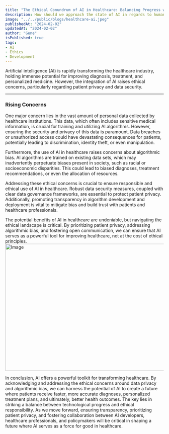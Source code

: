 ---
title: "The Ethical Conundrum of AI in Healthcare: Balancing Progress with Patient Privacy"
description: How should we approach the state of AI in regards to human care
image: "../../public/blogs/healthcare-ai.jpeg"
publishedAt: "2024-02-02"
updatedAt: "2024-02-02"
author: "Gene"
isPublished: true
tags: 
- AI
- Ethics
- Development
---

Artificial intelligence (AI) is rapidly transforming the healthcare industry, holding immense potential for improving diagnosis, treatment, and personalized medicine. However, the integration of AI raises ethical concerns, particularly regarding patient privacy and data security.

---
### Rising Concerns

One major concern lies in the vast amount of personal data collected by healthcare institutions. This data, which often includes sensitive medical information, is crucial for training and utilizing AI algorithms. However, ensuring the security and privacy of this data is paramount. Data breaches or unauthorized access could have devastating consequences for patients, potentially leading to discrimination, identity theft, or even manipulation.

Furthermore, the use of AI in healthcare raises concerns about algorithmic bias. AI algorithms are trained on existing data sets, which may inadvertently perpetuate biases present in society, such as racial or socioeconomic disparities. This could lead to biased diagnoses, treatment recommendations, or even the allocation of resources.

Addressing these ethical concerns is crucial to ensure responsible and ethical use of AI in healthcare. Robust data security measures, coupled with clear data governance frameworks, are essential to protect patient privacy. Additionally, promoting transparency in algorithm development and deployment is vital to mitigate bias and build trust with patients and healthcare professionals.

The potential benefits of AI in healthcare are undeniable, but navigating the ethical landscape is critical. By prioritizing patient privacy, addressing algorithmic bias, and fostering open communication, we can ensure that AI serves as a powerful tool for improving healthcare, not at the cost of ethical principles.
<Image
  src="/blogs/ai-robotics-bubbles.avif"
  width="718"
  height="404"
  alt="Image"
  sizes="100vw"
/>



In conclusion, AI offers a powerful toolkit for transforming healthcare. By acknowledging and addressing the ethical concerns around data privacy and algorithmic bias, we can harness the potential of AI to create a future where patients receive faster, more accurate diagnoses, personalized treatment plans, and ultimately, better health outcomes. The key lies in striking a balance between technological progress and ethical responsibility. As we move forward, ensuring transparency, prioritizing patient privacy, and fostering collaboration between AI developers, healthcare professionals, and policymakers will be critical in shaping a future where AI serves as a force for good in healthcare.